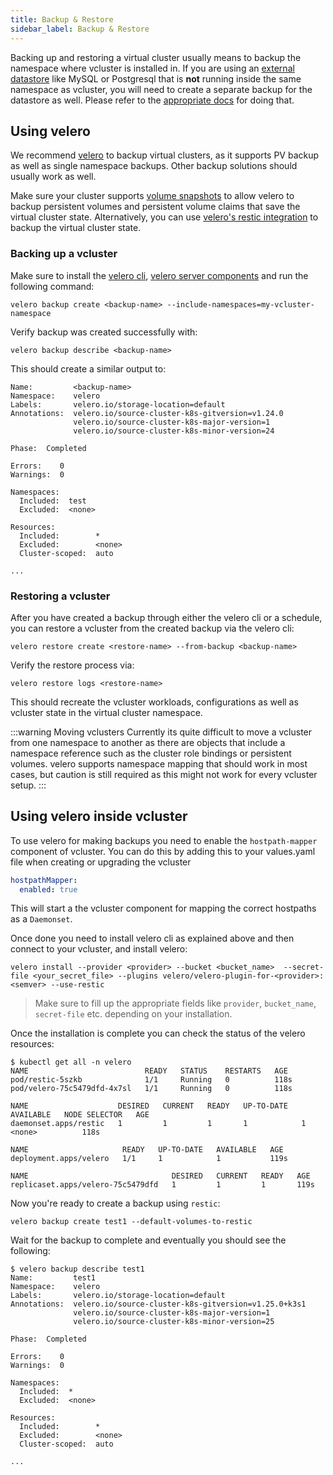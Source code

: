 ```yaml
---
title: Backup & Restore
sidebar_label: Backup & Restore
---
```


Backing up and restoring a virtual cluster usually means to backup the namespace where vcluster is installed in.
If you are using an [external datastore](./external-datastore.mdx) like MySQL or Postgresql that is **not** running inside the same namespace as vcluster, you will need to create a separate backup for the datastore as well. Please refer to the [appropriate docs](https://rancher.com/docs/k3s/latest/en/backup-restore/) for doing that.

## Using velero

We recommend [velero](https://velero.io/) to backup virtual clusters, as it supports PV backup as well as single namespace backups. Other backup solutions should usually work as well.

Make sure your cluster supports [volume snapshots](https://kubernetes.io/docs/concepts/storage/volume-snapshots/) to allow velero to backup persistent volumes and persistent volume claims that save the virtual cluster state. Alternatively, you can use [velero's restic integration](https://velero.io/docs/main/restic/) to backup the virtual cluster state.

### Backing up a vcluster

Make sure to install the [velero cli](https://velero.io/docs/main/basic-install/), [velero server components](https://velero.io/docs/v1.8/supported-providers/) and run the following command:
```
velero backup create <backup-name> --include-namespaces=my-vcluster-namespace
```

Verify backup was created successfully with:
```
velero backup describe <backup-name>
```

This should create a similar output to:
```
Name:         <backup-name>
Namespace:    velero
Labels:       velero.io/storage-location=default
Annotations:  velero.io/source-cluster-k8s-gitversion=v1.24.0
              velero.io/source-cluster-k8s-major-version=1
              velero.io/source-cluster-k8s-minor-version=24

Phase:  Completed

Errors:    0
Warnings:  0

Namespaces:
  Included:  test
  Excluded:  <none>

Resources:
  Included:        *
  Excluded:        <none>
  Cluster-scoped:  auto

...
```

### Restoring a vcluster

After you have created a backup through either the velero cli or a schedule, you can restore a vcluster from the created backup via the velero cli:
```
velero restore create <restore-name> --from-backup <backup-name>
```

Verify the restore process via:
```
velero restore logs <restore-name>
```

This should recreate the vcluster workloads, configurations as well as vcluster state in the virtual cluster namespace.

:::warning Moving vclusters
Currently its quite difficult to move a vcluster from one namespace to another as there are objects that include a namespace reference such as the cluster role bindings or persistent volumes. velero supports namespace mapping that should work in most cases, but caution is still required as this might not work for every vcluster setup.
:::

## Using velero inside vcluster
To use velero for making backups you need to enable the `hostpath-mapper` component of vcluster. You can do this by adding this to your values.yaml file when creating or upgrading the vcluster
```yaml
hostpathMapper:
  enabled: true
```
This will start a the vcluster component for mapping the correct hostpaths as a `Daemonset`.

Once done you need to install velero cli as explained above and then connect to your vcluster, and install velero:
```
velero install --provider <provider> --bucket <bucket_name>  --secret-file <your_secret_file> --plugins velero/velero-plugin-for-<provider>:<semver> --use-restic
```
> Make sure to fill up the appropriate fields like `provider`, `bucket_name`, `secret-file` etc. depending on your installation.

Once the installation is complete you can check the status of the velero resources:
```
$ kubectl get all -n velero
NAME                          READY   STATUS    RESTARTS   AGE
pod/restic-5szkb              1/1     Running   0          118s
pod/velero-75c5479dfd-4x7sl   1/1     Running   0          118s

NAME                    DESIRED   CURRENT   READY   UP-TO-DATE   AVAILABLE   NODE SELECTOR   AGE
daemonset.apps/restic   1         1         1       1            1           <none>          118s

NAME                     READY   UP-TO-DATE   AVAILABLE   AGE
deployment.apps/velero   1/1     1            1           119s

NAME                                DESIRED   CURRENT   READY   AGE
replicaset.apps/velero-75c5479dfd   1         1         1       119s
```

Now you're ready to create a backup using `restic`:
```
velero backup create test1 --default-volumes-to-restic
```

Wait for the backup to complete and eventually you should see the following:
```
$ velero backup describe test1
Name:         test1
Namespace:    velero
Labels:       velero.io/storage-location=default
Annotations:  velero.io/source-cluster-k8s-gitversion=v1.25.0+k3s1
              velero.io/source-cluster-k8s-major-version=1
              velero.io/source-cluster-k8s-minor-version=25

Phase:  Completed

Errors:    0
Warnings:  0

Namespaces:
  Included:  *
  Excluded:  <none>

Resources:
  Included:        *
  Excluded:        <none>
  Cluster-scoped:  auto

...
```

